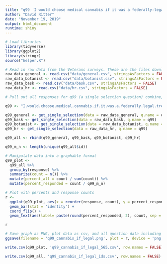 ```yaml
---
title: "q99 'I would choose medical cannabis if it was a federally-legal treatment option.' "
author: "David Ritter"
date: "November 19, 2019"
output: html_document
runtime: shiny
---
```


```r
# Load libraries
library(tidyverse)
library(ggplot2)
library(stringr)
source("helper.R")
```

```r
# Read in raw data from the Veterans surveys. These are the files downloaded from survey monkey saved as a .csv
raw_data_general <- read.csv("data/general.csv", stringsAsFactors = FALSE)
raw_data_botanist <- read.csv("data/botanist.csv", stringsAsFactors = FALSE)
raw_data_bask <- read.csv("data/bask.csv", stringsAsFactors = FALSE)
raw_data_hr <- read.csv("data/hr.csv", stringsAsFactors = FALSE)
```

```r
# Pull out all responses for q99 (a single selection question) combine, then determine 'question n'

q99 <- "I.would.choose.medical.cannabis.if.it.was.a.federally.legal.treatment.option."

q99_general <- get_single_selection(data = raw_data_general, q.name = q99)
q99_bask <- get_single_selection(data = raw_data_bask, q.name = q99)
q99_botanist <- get_single_selection(data = raw_data_botanist, q.name = q99)
q99_hr <- get_single_selection(data = raw_data_hr, q.name = q99)

q99_all <- rbind(q99_general, q99_bask, q99_botanist, q99_hr)

q99_m_n <- length(unique(q99_all$id))
```


```r
# Manipulate data into a graphable format
q99_plot <- 
  q99_all %>%
  group_by(response) %>%
  summarize(count = n()) %>%
  mutate(percent_all = count / sum(count)) %>%
  mutate(percent_responded = count / q99_m_n)
```

```r
# Plot with percents and response counts
r <- 
  ggplot(q99_plot, aes(x = reorder(response, count), y = percent_responded)) +
  geom_bar(stat = 'identity') +
  coord_flip() +
  geom_text(aes(label= paste(round(percent_responded, 2), count, sep = "***")))

r
```

```r
# Save graph as PNG, plot data as csv, and all question data including response IDs as csv (save question n and N at end of plot file as "_x.x")
ggsave(filename = 'q99_cannabis_if_legal.png', plot = r, device = 'png')

write.csv(q99_plot, 'q99_cannabis_if_legal_565.csv', row.names = FALSE)

write.csv(q99_all, 'q99_cannabis_if_legal_ids.csv', row.names = FALSE)

```